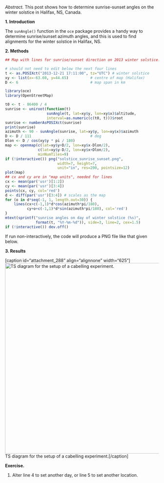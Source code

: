 *Abstract.* This post shows how to determine sunrise-sunset angles on the winter solstice in Halifax, NS, Canada.

**1. Introduction**

The ``sunAngle()`` function in the ``oce`` package provides a handy way to determine sunrise/sunset azimuth angles, and this is used to find alignments for the winter solstice in Halifax, NS.

**2. Methods**

```r
## Map with lines for sunrise/sunset direction on 2013 winter solstice.

# should not need to edit below the next four lines
t <- as.POSIXct("2013-12-21 17:11:00", tz="UTC") # winter solstice
xy <- list(x=-63.60, y=44.65)          # centre of map (Halifax)
D <- 6                                 # map span in km

library(oce)
library(OpenStreetMap)

t0 <- t - 86400 / 4
sunrise <- uniroot(function(t)
                   sunAngle(t, lat=xy$y, lon=xy$x)$altitude,
                   interval=as.numeric(c(t0, t)))$root
sunrise <- numberAsPOSIXct(sunrise)
print(sunrise)
azimuth <- 90 - sunAngle(sunrise, lat=xy$y, lon=xy$x)$azimuth
D <- D / 111                           # deg
Dlon <- D / cos(xy$y * pi / 180)
map <- openmap(c(lat=xy$y+D/2, lon=xy$x-Dlon/2),
               c(lat=xy$y-D/2, lon=xy$x+Dlon/2),
               minNumTiles=9)
if (!interactive()) png("solstice_sunrise_sunset.png",
                        width=7, height=7,
                        unit="in", res=200, pointsize=12)
plot(map)
## cx and cy are in "map units", needed for lines
cx <- mean(par('usr')[1:2])
cy <- mean(par('usr')[3:4])
points(cx, cy, col='red')
d <- diff(par('usr')[3:4]) # scales as the map
for (o in d*seq(-1, 1, length.out=30)) {
    lines(cx+c(-1,1)*d*cos(azimuth*pi/180),
          cy+o+c(-1,1)*d*sin(azimuth*pi/180), col='red')
}
mtext(sprintf("sunrise angles on day of winter solstice (%s)",
              format(t, "%Y-%m-%d")), side=3, line=2, cex=1.5)
if (!interactive()) dev.off()
```

If run non-interactively, the code will produce a PNG file like that given below.

**3. Results**

[caption id="attachment_288" align="alignnone" width="625"]<a href="http://saltydrip.files.wordpress.com/2013/12/solstice_sunrise_halifax.jpg"><img src="http://saltydrip.files.wordpress.com/2014/01/cabelling.png?w=625" alt="TS diagram for the setup of a cabelling experiment." width="625" height="625" class="size-large wp-image-288" /></a> TS diagram for the setup of a cabelling experiment.[/caption]


**Exercise.**

1. Alter line 4 to set another day, or line 5 to set another location.
